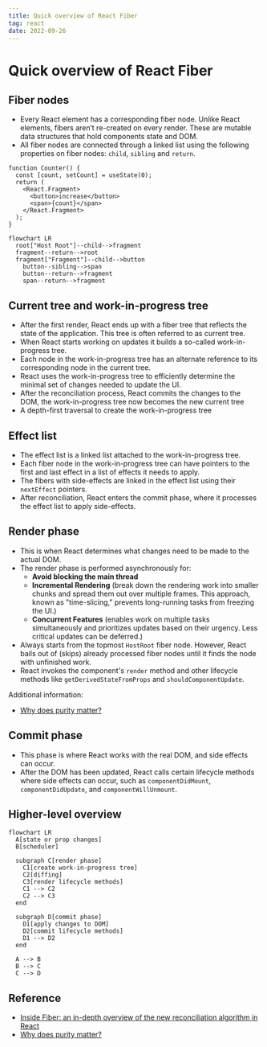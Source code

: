 ```yaml
---
title: Quick overview of React Fiber
tag: react
date: 2022-09-26
---
```


# Quick overview of React Fiber

## Fiber nodes

- Every React element has a corresponding fiber node. Unlike React elements, fibers aren’t re-created on every render. These are mutable data structures that hold components state and DOM.
- All fiber nodes are connected through a linked list using the following properties on fiber nodes: `child`, `sibling` and `return`.

```tsx
function Counter() {
  const [count, setCount] = useState(0);
  return (
    <React.Fragment>
      <button>increase</button>
      <span>{count}</span>
    </React.Fragment>
  );
}
```

```mermaid
flowchart LR
  root["Host Root"]--child-->fragment
  fragment--return-->root
  fragment["Fragment"]--child-->button
    button--sibling-->span
    button--return-->fragment
    span--return-->fragment
```

## Current tree and work-in-progress tree

- After the first render, React ends up with a fiber tree that reflects the state of the application. This tree is often referred to as current tree.
- When React starts working on updates it builds a so-called work-in-progress tree.
- Each node in the work-in-progress tree has an alternate reference to its corresponding node in the current tree.
- React uses the work-in-progress tree to efficiently determine the minimal set of changes needed to update the UI.
- After the reconciliation process, React commits the changes to the DOM, the work-in-progress tree now becomes the new current tree
- A depth-first traversal to create the work-in-progress tree

## Effect list

- The effect list is a linked list attached to the work-in-progress tree.
- Each fiber node in the work-in-progress tree can have pointers to the first and last effect in a list of effects it needs to apply.
- The fibers with side-effects are linked in the effect list using their `nextEffect` pointers.
- After reconciliation, React enters the commit phase, where it processes the effect list to apply side-effects.

## Render phase

- This is when React determines what changes need to be made to the actual DOM.
- The render phase is performed asynchronously for:
  - **Avoid blocking the main thread**
  - **Incremental Rendering** (break down the rendering work into smaller chunks and spread them out over multiple frames. This approach, known as "time-slicing," prevents long-running tasks from freezing the UI.)
  - **Concurrent Features** (enables work on multiple tasks simultaneously and prioritizes updates based on their urgency. Less critical updates can be deferred.)
- Always starts from the topmost `HostRoot` fiber node. However, React bails out of (skips) already processed fiber nodes until it finds the node with unfinished work.
- React invokes the component's `render` method and other lifecycle methods like `getDerivedStateFromProps` and `shouldComponentUpdate`.

Additional information:

- [Why does purity matter?](https://react.dev/reference/rules/components-and-hooks-must-be-pure#how-does-react-run-your-code)

## Commit phase

- This phase is where React works with the real DOM, and side effects can occur.
- After the DOM has been updated, React calls certain lifecycle methods where side effects can occur, such as `componentDidMount`, `componentDidUpdate`, and `componentWillUnmount`.

## Higher-level overview

```mermaid
flowchart LR
  A[state or prop changes]
  B[scheduler]

  subgraph C[render phase]
    C1[create work-in-progress tree]
    C2[diffing]
    C3[render lifecycle methods]
    C1 --> C2
    C2 --> C3
  end

  subgraph D[commit phase]
    D1[apply changes to DOM]
    D2[commit lifecycle methods]
    D1 --> D2
  end

  A --> B
  B --> C
  C --> D
```

## Reference

- [Inside Fiber: an in-depth overview of the new reconciliation algorithm in React](https://blog.ag-grid.com/inside-fiber-an-in-depth-overview-of-the-new-reconciliation-algorithm-in-react/)
- [Why does purity matter?](https://react.dev/reference/rules/components-and-hooks-must-be-pure#how-does-react-run-your-code)
